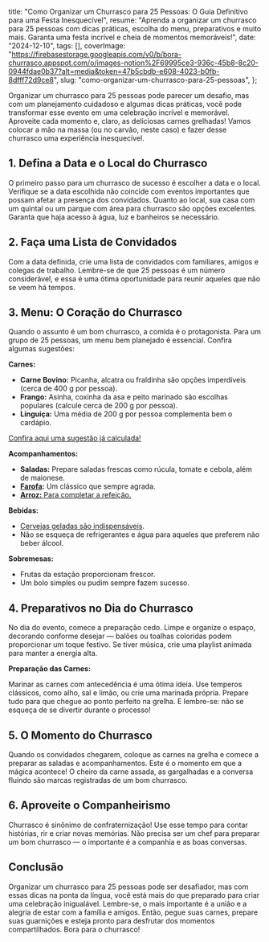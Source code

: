   title: "Como Organizar um Churrasco para 25 Pessoas: O Guia Definitivo para uma Festa Inesquecível",
  resume: "Aprenda a organizar um churrasco para 25 pessoas com dicas práticas, escolha do menu, preparativos e muito mais. Garanta uma festa incrível e cheia de momentos memoráveis!",
  date: "2024-12-10",
  tags: [],
  coverImage: "https://firebasestorage.googleapis.com/v0/b/bora-churrasco.appspot.com/o/images-notion%2F69995ce3-936c-45b8-8c20-0944fdae0b37?alt=media&token=47b5cbdb-e608-4023-b0fb-8dfff72d9ce8",
  slug: "como-organizar-um-churrasco-para-25-pessoas",
};

Organizar um churrasco para 25 pessoas pode parecer um desafio, mas com um planejamento cuidadoso e algumas dicas práticas, você pode transformar esse evento em uma celebração incrível e memorável. Aproveite cada momento e, claro, as deliciosas carnes grelhadas! Vamos colocar a mão na massa (ou no carvão, neste caso) e fazer desse churrasco uma experiência inesquecível.

## 1. Defina a Data e o Local do Churrasco

O primeiro passo para um churrasco de sucesso é escolher a data e o local. Verifique se a data escolhida não coincide com eventos importantes que possam afetar a presença dos convidados. Quanto ao local, sua casa com um quintal ou um parque com área para churrasco são opções excelentes. Garanta que haja acesso à água, luz e banheiros se necessário.

## 2. Faça uma Lista de Convidados

Com a data definida, crie uma lista de convidados com familiares, amigos e colegas de trabalho. Lembre-se de que 25 pessoas é um número considerável, e essa é uma ótima oportunidade para reunir aqueles que não se veem há tempos.

## 3. Menu: O Coração do Churrasco

Quando o assunto é um bom churrasco, a comida é o protagonista. Para um grupo de 25 pessoas, um menu bem planejado é essencial. Confira algumas sugestões:

**Carnes:**

* **Carne Bovino:** Picanha, alcatra ou fraldinha são opções imperdíveis (cerca de 400 g por pessoa).
* **Frango:** Asinha, coxinha da asa e peito marinado são escolhas populares (calcule cerca de 200 g por pessoa).
* **Linguiça:** Uma média de 200 g por pessoa complementa bem o cardápio.

[Confira aqui uma sugestão já calculada!](https://www.borachurrasco.app/resultado/25)

**Acompanhamentos:**

* **Saladas:** Prepare saladas frescas como rúcula, tomate e cebola, além de maionese.
* [**Farofa**](https://www.borachurrasco.app/recipes/farofa-crocante-com-bacon-e-castanhas)**:** Um clássico que sempre agrada.
* [**Arroz:**](https://www.borachurrasco.app/post/arroz-carreteiro-com-sobra-de-churrasco)[ Para completar a refeição.](https://www.borachurrasco.app/post/arroz-carreteiro-com-sobra-de-churrasco)

**Bebidas:**

* [Cervejas geladas são indispensáveis](https://www.borachurrasco.app/post/harmozinar-cervejas-com-churrasco).
* Não se esqueça de refrigerantes e água para aqueles que preferem não beber álcool.

**Sobremesas:**

* Frutas da estação proporcionam frescor.
* Um bolo simples ou pudim sempre fazem sucesso.

## 4. Preparativos no Dia do Churrasco

No dia do evento, comece a preparação cedo. Limpe e organize o espaço, decorando conforme desejar — balões ou toalhas coloridas podem proporcionar um toque festivo. Se tiver música, crie uma playlist animada para manter a energia alta.

**Preparação das Carnes:**

Marinar as carnes com antecedência é uma ótima ideia. Use temperos clássicos, como alho, sal e limão, ou crie uma marinada própria. Prepare tudo para que chegue ao ponto perfeito na grelha. E lembre-se: não se esqueça de se divertir durante o processo!

## 5. O Momento do Churrasco

Quando os convidados chegarem, coloque as carnes na grelha e comece a preparar as saladas e acompanhamentos. Este é o momento em que a mágica acontece! O cheiro da carne assada, as gargalhadas e a conversa fluindo são marcas registradas de um bom churrasco.

## 6. Aproveite o Companheirismo

Churrasco é sinônimo de confraternização! Use esse tempo para contar histórias, rir e criar novas memórias. Não precisa ser um chef para preparar um bom churrasco — o importante é a companhia e as boas conversas.

## Conclusão

Organizar um churrasco para 25 pessoas pode ser desafiador, mas com essas dicas na ponta da língua, você está mais do que preparado para criar uma celebração inigualável. Lembre-se, o mais importante é a união e a alegria de estar com a família e amigos. Então, pegue suas carnes, prepare suas guarnições e esteja pronto para desfrutar dos momentos compartilhados. Bora para o churrasco!
